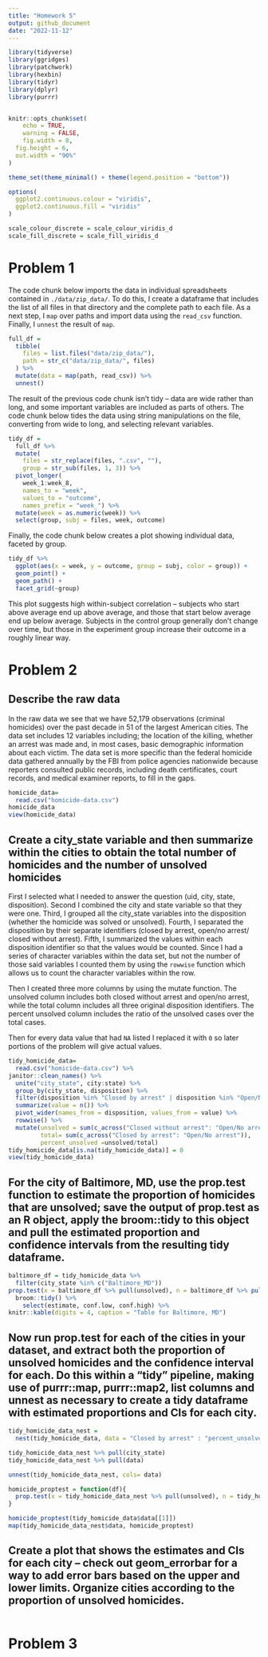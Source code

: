 ```yaml
---
title: "Homework 5"
output: github_document
date: "2022-11-12"
---
```


```r
library(tidyverse)
library(ggridges)
library(patchwork)
library(hexbin)
library(tidyr)
library(dplyr)
library(purrr)


knitr::opts_chunk$set(
	echo = TRUE,
	warning = FALSE,
	fig.width = 8, 
  fig.height = 6,
  out.width = "90%"
)

theme_set(theme_minimal() + theme(legend.position = "bottom"))

options(
  ggplot2.continuous.colour = "viridis",
  ggplot2.continuous.fill = "viridis"
)

scale_colour_discrete = scale_colour_viridis_d
scale_fill_discrete = scale_fill_viridis_d
```

# Problem 1
The code chunk below imports the data in individual spreadsheets contained in `./data/zip_data/`. To do this, I create a dataframe that includes the list of all files in that directory and the complete path to each file. As a next step, I `map` over paths and import data using the `read_csv` function. Finally, I `unnest` the result of `map`.

```r
full_df = 
  tibble(
    files = list.files("data/zip_data/"),
    path = str_c("data/zip_data/", files)
  ) %>% 
  mutate(data = map(path, read_csv)) %>% 
  unnest()
```

The result of the previous code chunk isn't tidy -- data are wide rather than long, and some important variables are included as parts of others. The code chunk below tides the data using string manipulations on the file, converting from wide to long, and selecting relevant variables. 

```r
tidy_df = 
  full_df %>% 
  mutate(
    files = str_replace(files, ".csv", ""),
    group = str_sub(files, 1, 3)) %>% 
  pivot_longer(
    week_1:week_8,
    names_to = "week",
    values_to = "outcome",
    names_prefix = "week_") %>% 
  mutate(week = as.numeric(week)) %>% 
  select(group, subj = files, week, outcome)
```

Finally, the code chunk below creates a plot showing individual data, faceted by group. 

```r
tidy_df %>% 
  ggplot(aes(x = week, y = outcome, group = subj, color = group)) + 
  geom_point() + 
  geom_path() + 
  facet_grid(~group)
```

This plot suggests high within-subject correlation -- subjects who start above average end up above average, and those that start below average end up below average. Subjects in the control group generally don't change over time, but those in the experiment group increase their outcome in a roughly linear way. 


# Problem 2

## Describe the raw data

In the raw data we see that we have 52,179 observations (criminal homicides) over the past decade in 51 of the largest American cities. The data set includes 12 variables including; the location of the killing, whether an arrest was made and, in most cases, basic demographic information about each victim. The data set is more specific than the federal homicide data gathered annually by the FBI from police agencies nationwide because reporters consulted public records, including death certificates, court records, and medical examiner reports, to fill in the gaps. 
```r
homicide_data=
  read.csv("homicide-data.csv") 
homicide_data
view(homicide_data)
```


## Create a city_state variable and then summarize within the cities to obtain the total number of homicides and the number of unsolved homicides

First I selected what I needed to answer the question (uid, city, state, disposition). Second I combined the city and state variable so that they were one. Third, I grouped all the city_state variables into the disposition (whether the homicide was solved or unsolved). Fourth, I separated the disposition by their separate identifiers (closed by arrest, open/no arrest/ closed without arrest). Fifth, I summarized the values within each disposition identifier so that the values would be counted. Since I had a series of character variables within the data set, but not the number of those said variables I counted them by using the `rowwise` function which allows us to count the character variables within the row.

Then I created three more columns by using the mutate function. The unsolved column includes both closed without arrest and open/no arrest, while the total column includes all three original disposition identifiers. The percent unsolved column includes the ratio of the unsolved cases over the total cases. 

Then for every data value that had `NA` listed I replaced it with `0` so later portions of the problem will give actual values.
```r
tidy_homicide_data=
  read.csv("homicide-data.csv") %>% 
janitor::clean_names() %>%
  unite("city_state", city:state) %>%
  group_by(city_state, disposition) %>% 
  filter(disposition %in% "Closed by arrest" | disposition %in% "Open/No arrest" | disposition %in% "Closed without arrest") %>% 
  summarize(value = n()) %>%
  pivot_wider(names_from = disposition, values_from = value) %>% 
  rowwise() %>% 
  mutate(unsolved = sum(c_across("Closed without arrest": "Open/No arrest")),
         total= sum(c_across("Closed by arrest": "Open/No arrest")),
         percent_unsolved =unsolved/total) 
tidy_homicide_data[is.na(tidy_homicide_data)] = 0
view(tidy_homicide_data)
```

## For the city of Baltimore, MD, use the prop.test function to estimate the proportion of homicides that are unsolved; save the output of prop.test as an R object, apply the broom::tidy to this object and pull the estimated proportion and confidence intervals from the resulting tidy dataframe.

```r
baltimore_df = tidy_homicide_data %>% 
  filter(city_state %in% c("Baltimore_MD"))
prop.test(x = baltimore_df %>% pull(unsolved), n = baltimore_df %>% pull(total), alternative = c("two.sided"), conf.level = 0.95) %>% 
  broom::tidy() %>% 
    select(estimate, conf.low, conf.high) %>% 
knitr::kable(digits = 4, caption = "Table for Baltimore, MD")
```


## Now run prop.test for each of the cities in your dataset, and extract both the proportion of unsolved homicides and the confidence interval for each. Do this within a “tidy” pipeline, making use of purrr::map, purrr::map2, list columns and unnest as necessary to create a tidy dataframe with estimated proportions and CIs for each city.

```r
tidy_homicide_data_nest = 
  nest(tidy_homicide_data, data = "Closed by arrest" : "percent_unsolved")

tidy_homicide_data_nest %>% pull(city_state)
tidy_homicide_data_nest %>% pull(data)

unnest(tidy_homicide_data_nest, cols= data)

homicide_proptest = function(df){
  prop.test(x = tidy_homicide_data_nest %>% pull(unsolved), n = tidy_homicide_data_nest %>% pull(total), alternative = c("two.sided"), conf.level = 0.95)
}

homicide_proptest(tidy_homicide_data$data[[1]])
map(tidy_homicide_data_nest$data, homicide_proptest)
```


## Create a plot that shows the estimates and CIs for each city – check out geom_errorbar for a way to add error bars based on the upper and lower limits. Organize cities according to the proportion of unsolved homicides.

```r

```




# Problem 3

```r

```


